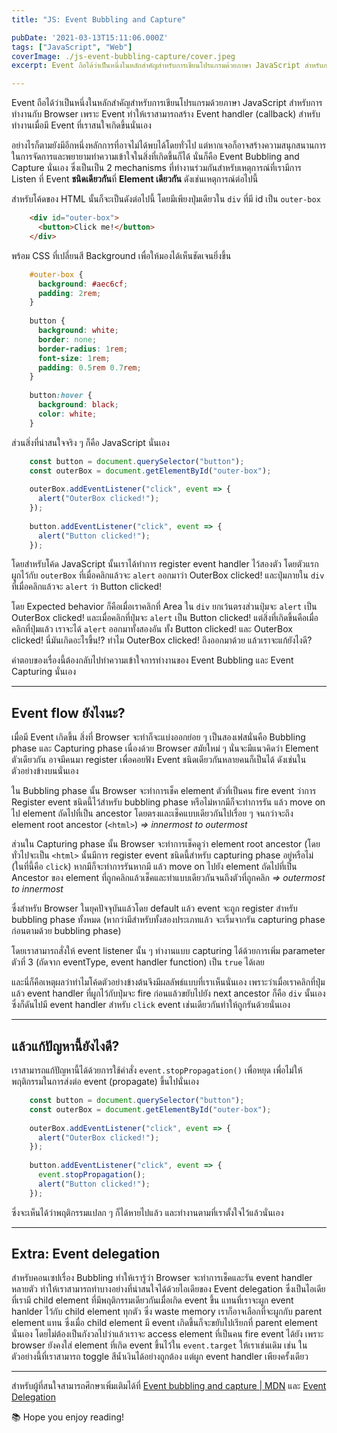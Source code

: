 ```yaml
---
title: "JS: Event Bubbling and Capture"

pubDate: '2021-03-13T15:11:06.000Z'
tags: ["JavaScript", "Web"]
coverImage: ./js-event-bubbling-capture/cover.jpeg
excerpt: Event ถือได้ว่าเป็นหนึ่งในหลักสำคัญสำหรับการเขียนโปรแกรมด้วยภาษา JavaScript สำหรับการทำงานกับ Browser เพราะ Event ทำให้เราสามารถสร้าง Event handler (callback) สำหรับทำงานเมื่อมี Event ที่เราสนใจเกิดขึ้นนั่นเอง อย่างไรก็ตามยังมีอีกหนึ่งหลักการที่อาจไม่ได้พบได้โดยทั่วไป แต่หากเจอก็อาจสร้างความสนุกสนานการในการจัดการและพยายามทำความเข้าใจในสิ่งที่เกิดขึ้นก็ได้ นั่นก็คือ Event Bubbling and Capture นั่นเอง

---
```



Event ถือได้ว่าเป็นหนึ่งในหลักสำคัญสำหรับการเขียนโปรแกรมด้วยภาษา JavaScript สำหรับการทำงานกับ Browser เพราะ Event ทำให้เราสามารถสร้าง Event handler (callback) สำหรับทำงานเมื่อมี Event ที่เราสนใจเกิดขึ้นนั่นเอง

อย่างไรก็ตามยังมีอีกหนึ่งหลักการที่อาจไม่ได้พบได้โดยทั่วไป แต่หากเจอก็อาจสร้างความสนุกสนานการในการจัดการและพยายามทำความเข้าใจในสิ่งที่เกิดขึ้นก็ได้ นั่นก็คือ Event Bubbling and Capture นั่นเอง ซึ่งเป็นเป็น 2 mechanisms ที่ทำงานร่วมกันสำหรับเหตุการณ์ที่เรามีการ Listen ที่ Event **ชนิดเดียวกัน**ที่ **Element เดียวกัน** ดังเช่นเหตุการณ์ต่อไปนี้

สำหรับโค้ดของ HTML นั้นก็จะเป็นดังต่อไปนี้ โดยมีเพียงปุ่มเดียวใน `div` ที่มี id เป็น `outer-box`

```html
    <div id="outer-box">
      <button>Click me!</button>
    </div>
```

พร้อม CSS ที่เปลี่ยนสี Background เพื่อให้มองได้เห็นชัดเจนยิ่งขึ้น

```css
    #outer-box {
      background: #aec6cf;
      padding: 2rem;
    }
    
    button {
      background: white;
      border: none;
      border-radius: 1rem;
      font-size: 1rem;
      padding: 0.5rem 0.7rem;
    }
    
    button:hover {
      background: black;
      color: white;
    }
```

ส่วนสิ่งที่น่าสนใจจริง ๆ ก็คือ JavaScript นั่นเอง

```javascript
    const button = document.querySelector("button");
    const outerBox = document.getElementById("outer-box");
    
    outerBox.addEventListener("click", event => {
      alert("OuterBox clicked!");
    });
    
    button.addEventListener("click", event => {
      alert("Button clicked!");
    });
```

โดยสำหรับโค้ด JavaScript นั้นเราได้ทำการ register event handler ไว้สองตัว โดยตัวแรกผูกไว้กับ `outerBox` ที่เมื่อคลิกแล้วจะ `alert` ออกมาว่า OuterBox clicked! และปุ่มภายใน `div` ที่เมื่อคลิกแล้วจะ `alert` ว่า Button clicked!

โดย Expected behavior ก็คือเมื่อเราคลิกที่ Area ใน `div` ยกเว้นตรงส่วนปุ่มจะ `alert` เป็น OuterBox clicked! และเมื่อคลิกที่ปุ่มจะ `alert` เป็น Button clicked! แต่สิ่งที่เกิดขึ้นคือเมื่อคลิกที่ปุ่มแล้ว เราจะได้ `alert` ออกมาทั้งสองอัน ทั้ง Button clicked! และ OuterBox clicked! นี่มันเกิดอะไรขึ้น!? ทำไม OuterBox clicked! ถึงออกมาด้วย แล้วเราจะแก้ยังไงดี?

คำตอบของเรื่องนี้ต้องกลับไปทำความเข้าใจการทำงานของ Event Bubbling และ Event Capturing นั่นเอง

---

## Event flow ยังไงนะ?

เมื่อมี Event เกิดขึ้น สิ่งที่ Browser จะทำก็จะแบ่งออกย่อย ๆ เป็นสองเฟสนั่นคือ Bubbling phase และ Capturing phase เนื่องด้วย Browser สมัยใหม่ ๆ นั่นจะมีแนวคิดว่า Element ตัวเดียวกัน อาจมีคนมา register เพื่อคอยฟัง Event ชนิดเดียวกันหลายคนก็เป็นได้ ดังเช่นในตัวอย่างข้างบนนั่นเอง

ใน Bubbling phase นั้น Browser จะทำการเช็ค element ตัวที่เป็นคน fire event ว่าการ Register event ชนิดนี้ไว้สำหรับ bubbling phase หรือไม่หากมีก็จะทำการรัน แล้ว move on ไป element ถัดไปที่เป็น ancestor โดยตรงและเช็คแบบเดียวกันไปเรื่อย ๆ จนกว่าจะถึง element root ancestor (`<html>`) *=> innermost to outermost*

ส่วนใน Capturing phase นั้น Browser จะทำการเช็คดูว่า element root ancestor (โดยทั่วไปจะเป็น `<html>` นั้นมีการ register event ชนิดนี้สำหรับ capturing phase อยู่หรือไม่ (ในที่นี้คือ `click`) หากมีก็จะทำการรันหากมี แล้ว move on ไปยัง element ถัดไปที่เป็น Ancestor ของ element ที่ถูกคลิกแล้วเช็คและทำแบบเดียวกันจนถึงตัวที่ถูกคลิก *=> outermost to innermost*

ซึ่งสำหรับ Browser ในยุคปัจจุบันแล้วโดย default แล้ว event จะถูก register สำหรับ bubbling phase ทั้งหมด (หากว่ามีสำหรับทั้งสองประเภทแล้ว จะเริ่มจากรัน capturing phase ก่อนตามด้วย bubbling phase)

โดยเราสามารถสั่งให้ event listener นั้น ๆ ทำงานแบบ capturing ได้ด้วยการเพิ่ม parameter ตัวที่ 3 (ถัดจาก eventType, event handler function) เป็น `true` ได้เลย

และนี่ก็คือเหตุผลว่าทำไมโค้ดตัวอย่างข้างต้นจึงมีผลลัพธ์แบบที่เราเห็นนั่นเอง เพราะว่าเมื่อเราคลิกที่ปุ่มแล้ว event handler ที่ผูกไว้กับปุ่มจะ fire ก่อนแล้วขยับไปยัง next ancestor ก็คือ `div` นั้นเองซึ่งก็ดันไปมี event handler สำหรับ `click` event เช่นเดียวกันทำให้ถูกรันด้วยนั่นเอง

---

## แล้วแก้ปัญหานี้ยังไงดี?

เราสามารถแก้ปัญหานี้ได้ด้วยการใช้คำสั่ง `event.stopPropagation()` เพื่อหยุด เพื่อไม่ให้พฤติกรรมในการส่งต่อ event (propagate) ขึ้นไปนั่นเอง

```javascript
    const button = document.querySelector("button");
    const outerBox = document.getElementById("outer-box");
    
    outerBox.addEventListener("click", event => {
      alert("OuterBox clicked!");
    });
    
    button.addEventListener("click", event => {
      event.stopPropagation();
      alert("Button clicked!");
    });
```

ซึ่งจะเห็นได้ว่าพฤติกรรมแปลก ๆ ก็ได้หายไปแล้ว และทำงานตามที่เราตั้งใจไว้แล้วนั่นเอง

---

## Extra: Event delegation

สำหรับคอนเซปเรื่อง Bubbling ทำให้เรารู้ว่า Browser จะทำการเช็คและรัน event handler หลายตัว ทำให้เราสามารถทำบางอย่างที่น่าสนใจได้ด้วยไอเดียของ Event delegation ซึ่งเป็นไอเดียที่เรามี child element ที่มีพฤติกรรมเดียวกันเมื่อเกิด event ขึ้น แทนที่เราจะผูก event hanlder ไว้กับ child element ทุกตัว ซึ่ง waste memory เราก็อาจเลือกที่จะผูกกับ parent element แทน ซึ่งเมื่อ child element มี event เกิดขึ้นก็จะขยับไปเรียกที่ parent element นั่นเอง โดยไม่ต้องเป็นกังวลไปว่าแล้วเราจะ access element ที่เป็นคน fire event ได้ยัง เพราะ browser ยังคงใส่ element ที่เกิด event ขึ้นไว้ใน `event.target` ให้เราเช่นเดิม เช่น ในตัวอย่างนี้ที่เราสามารถ toggle สีน้ำเงินได้อย่างถูกต้อง แต่ผูก event handler เพียงครั้งเดียว

---

สำหรับผู้ที่สนใจสามารถศึกษาเพิ่มเติมได้ที่ [Event bubbling and capture | MDN](https://developer.mozilla.org/en-US/docs/Learn/JavaScript/Building_blocks/Events#event_bubbling_and_capture) และ [Event Delegation](https://davidwalsh.name/event-delegate)

<Callout type="tip" title="Thanks for reading">
  📚 Hope you enjoy reading!
</Callout>

